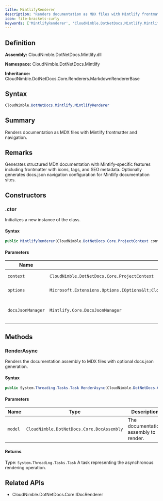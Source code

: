 ```yaml
---
title: MintlifyRenderer
description: "Renders documentation as MDX files with Mintlify frontmatter and navigation."
icon: file-brackets-curly
keywords: ['MintlifyRenderer', 'CloudNimble.DotNetDocs.Mintlify.MintlifyRenderer', 'CloudNimble.DotNetDocs.Mintlify', 'class', 'CloudNimble.DotNetDocs.Core.Renderers.MarkdownRendererBase', 'CloudNimble.DotNetDocs.Core.IDocRenderer']
---
```


## Definition

**Assembly:** CloudNimble.DotNetDocs.Mintlify.dll

**Namespace:** CloudNimble.DotNetDocs.Mintlify

**Inheritance:** CloudNimble.DotNetDocs.Core.Renderers.MarkdownRendererBase

## Syntax

```csharp
CloudNimble.DotNetDocs.Mintlify.MintlifyRenderer
```

## Summary

Renders documentation as MDX files with Mintlify frontmatter and navigation.

## Remarks

Generates structured MDX documentation with Mintlify-specific features including
            frontmatter with icons, tags, and SEO metadata. Optionally generates docs.json
            navigation configuration for Mintlify documentation sites.

## Constructors

### .ctor

Initializes a new instance of the  class.

#### Syntax

```csharp
public MintlifyRenderer(CloudNimble.DotNetDocs.Core.ProjectContext context, Microsoft.Extensions.Options.IOptions<CloudNimble.DotNetDocs.Mintlify.MintlifyRendererOptions> options, Mintlify.Core.DocsJsonManager docsJsonManager)
```

#### Parameters

| Name | Type | Description |
|------|------|-------------|
| `context` | `CloudNimble.DotNetDocs.Core.ProjectContext` | The project context. |
| `options` | `Microsoft.Extensions.Options.IOptions&lt;CloudNimble.DotNetDocs.Mintlify.MintlifyRendererOptions&gt;` | The Mintlify renderer options. |
| `docsJsonManager` | `Mintlify.Core.DocsJsonManager` | The DocsJsonManager for navigation generation. |

## Methods

### RenderAsync

Renders the documentation assembly to MDX files with optional docs.json generation.

#### Syntax

```csharp
public System.Threading.Tasks.Task RenderAsync(CloudNimble.DotNetDocs.Core.DocAssembly model)
```

#### Parameters

| Name | Type | Description |
|------|------|-------------|
| `model` | `CloudNimble.DotNetDocs.Core.DocAssembly` | The documentation assembly to render. |

#### Returns

Type: `System.Threading.Tasks.Task`
A task representing the asynchronous rendering operation.

## Related APIs

- CloudNimble.DotNetDocs.Core.IDocRenderer

